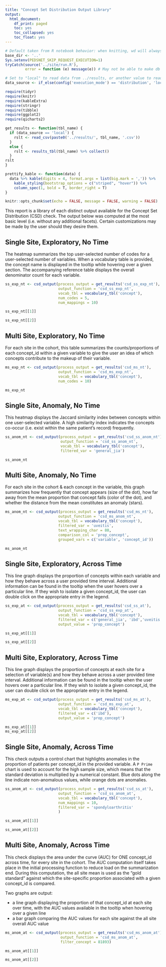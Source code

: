 ```yaml
---
title: "Concept Set Distribution Output Library"
output:
  html_document:
    df_print: paged
    toc: yes
    toc_collapsed: yes
    toc_float: yes
---
```


```r
# Default taken from R notebook behavior: when knitting, wd will always be location of notebook
base_dir <- '..'
Sys.setenv(PEDSNET_SKIP_REQUEST_EXECUTION=1)
tryCatch(source('../site/run.R'),
         error = function (e) message(e)) # May not be able to make db connection

# Set to "local" to read data from ../results, or another value to read from db
data_source <- if_else(config('execution_mode') == 'distribution', 'local', 'not_local')

require(tidyr)
require(knitr)
require(kableExtra)
require(stringr)
require(tibble)
require(ggplot2)
require(qicharts2)

get_results <- function(tbl_name) {
  if (data_source == 'local') {
    rslt <- read_csv(paste0('../results/', tbl_name, '.csv'))
  }
  else {
    rslt <- results_tbl(tbl_name) %>% collect()
  }
rslt
}

prettify_kable <- function(data) {
  data %>% kable(digits = 4, format.args = list(big.mark = ',')) %>%
    kable_styling(bootstrap_options = c("striped", "hover")) %>%
    column_spec(1, bold = T, border_right = T)
}

knitr::opts_chunk$set(echo = FALSE, message = FALSE, warning = FALSE)

```

This report is a library of each distinct output available for the Concept Set Distribution (CSD) check. The output below was computed at the most basic level (i.e. without any additional facets). Certain customizations may be made by the user should they desire them.


## Single Site, Exploratory, No Time

The heatmap summarizes the top user-selected number of codes for a user-selected number of variables. When a vocabulary table is provided, the concept name is displayed in the tooltip while hovering over a given section. The accompanying reference table displays the overall denominator count for each variable.

```r

ss_exp_nt <- csd_output(process_output = get_results('csd_ss_exp_nt'),
                        output_function = 'csd_ss_exp_nt',
                        vocab_tbl = vocabulary_tbl('concept'),
                        num_codes = 5,
                        num_mappings = 10)

ss_exp_nt[[1]]

ss_exp_nt[[2]]

```

## Multi Site, Exploratory, No Time

For each site in the cohort, this table summarizes the counts/proportions of each concept_id within a given variable to give the user an idea of which concepts contribute to the makeup of their variable.

```r

ms_exp_nt <- csd_output(process_output = get_results('csd_ms_nt'),
                        output_function = 'csd_ms_exp_nt',
                        vocab_tbl = vocabulary_tbl('concept'),
                        num_codes = 10)

ms_exp_nt

```

## Single Site, Anomaly, No Time

This heatmap displays the Jaccard similarity index between concepts within one user-selected variable. A high similarity index indicates the concepts co-occur (i.e. exist within the same patient's record) frequently.

```r

ss_anom_nt <- csd_output(process_output = get_results('csd_ss_anom_nt'),
                         output_function = 'csd_ss_anom_nt',
                         vocab_tbl = vocabulary_tbl('concept'),
                         filtered_var = 'general_jia')

ss_anom_nt

```

## Multi Site, Anomaly, No Time

For each site in the cohort & each concept in the variable, this graph summarizes how frequently that concept appears (size of the dot), how far away from the mean proportion that concept falls (color of the dot), and whether the distance from the mean constitutes an anomaly (stars).

```r

ms_anom_nt <- csd_output(process_output = get_results('csd_ms_nt'),
                        output_function = 'csd_ms_anom_nt',
                        vocab_tbl = vocabulary_tbl('concept'),
                        filtered_var = 'uveitis',
                        text_wrapping_char = 80,
                        comparison_col = 'prop_concept',
                        grouped_vars = c('variable', 'concept_id'))

ms_anom_nt

```

## Single Site, Exploratory, Across Time

This line graph displays the proportion of concepts within each variable and how they behave across a user provided time interval. Additional information can be found in the tooltip when the user hovers over a particular line. If they wish to isolate a given concept_id, the user can double click on the appropriate entry in the legend.

```r

ss_exp_at <- csd_output(process_output = get_results('csd_ss_at'),
                        output_function = 'csd_ss_exp_at',
                        vocab_tbl = vocabulary_tbl('concept'),
                        filtered_var = c('general_jia', 'ibd','uveitis'),
                        output_value = 'prop_concept')

ss_exp_at[[1]]

ss_exp_at[[2]]

```

## Multi Site, Exploratory, Across Time

This line graph displays the proportion of concepts at each site for a selection of variable(s) and how they behave across a user provided time interval. Additional information can be found in the tooltip when the user hovers over a particular line. If they wish to isolate a given concept_id, the user can double click on the appropriate entry in the legend.

```r

ms_exp_at <- csd_output(process_output = get_results('csd_ms_at'),
                        output_function = 'csd_ms_exp_at',
                        vocab_tbl = vocabulary_tbl('concept'),
                        filtered_var = c('ibd'),
                        output_value = 'prop_concept')

ms_exp_at[[1]]
ms_exp_at[[2]]

```

## Single Site, Anomaly, Across Time

This check outputs a control chart that highlights anomalies in the proportion of patients per concept_id in the provided variable. A `P Prime` chart is used to account for the high sample size, which means that the standard deviation is multiplied by a numerical constant. Blue dots along the line indicate non-anomalous values, while orange dots are anomalies.

```r

ss_anom_at <- csd_output(process_output = get_results('csd_ss_at'),
                        output_function = 'csd_ss_anom_at',
                        vocab_tbl = vocabulary_tbl('concept'),
                        num_mappings = 10,
                        filtered_var = 'spondyloarthritis'
                        )

ss_anom_at[[1]]

ss_anom_at[[2]]

```

## Multi Site, Anomaly, Across Time

This check displays the area under the curve (AUC) for ONE concept_id across time, for every site in the cohort. The AUC computation itself takes place in the initial processing function to reduce load on the summarization end. During this computation, the all site mean is used as the "gold standard" against which the site-specific proportion associated with a given concept_id is compared. 

Two graphs are output:

  * a line graph displaying the proportion of that concept_id at each site over time, with the AUC values available in the tooltip when hovering over a given line
  * a bar graph comparing the AUC values for each site against the all site overall AUC value

```r

ms_anom_at <- csd_output(process_output = get_results('csd_ms_anom_at'),
                         output_function = 'csd_ms_anom_at',
                         filter_concept = 81893)

ms_anom_at[[1]]

ms_anom_at[[2]]

```